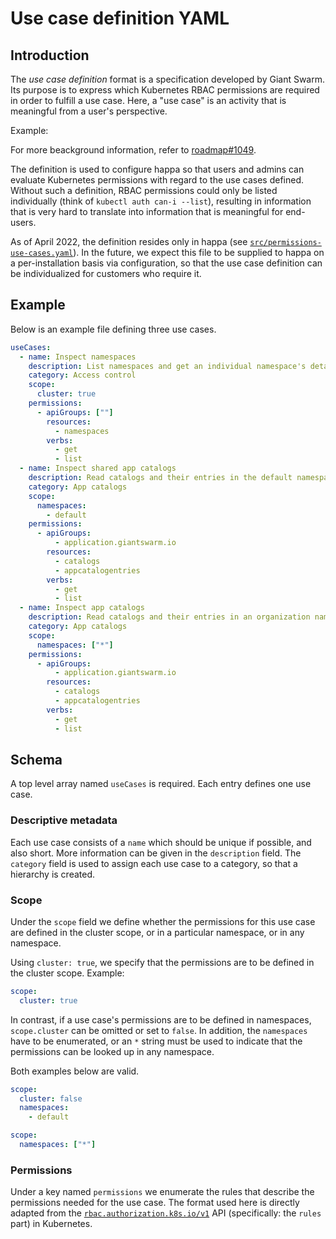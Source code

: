 
<Meta title='Development/Use case definition YAML' />

# Use case definition YAML

## Introduction

The _use case definition_ format is a specification developed by Giant Swarm. Its purpose is to express which Kubernetes RBAC permissions are required in order to fulfill a use case. Here, a "use case" is an activity that is meaningful from a user's perspective.

Example:

For more beackground information, refer to [roadmap#1049](https://github.com/giantswarm/roadmap/issues/1049).

The definition is used to configure happa so that users and admins can evaluate Kubernetes permissions with regard to the use cases defined. Without such a definition, RBAC permissions could only be listed individually (think of `kubectl auth can-i --list`), resulting in information that is very hard to translate into information that is meaningful for end-users.

As of April 2022, the definition resides only in happa (see [`src/permissions-use-cases.yaml`](https://github.com/giantswarm/happa/blob/0405d6b2133de51397a0e989a8e732bed644e891/src/permissions-use-cases.yaml)). In the future, we expect this file to be supplied to happa on a per-installation basis via configuration, so that the use case definition can be individualized for customers who require it.

## Example

Below is an example file defining three use cases.

```yaml
useCases:
  - name: Inspect namespaces
    description: List namespaces and get an individual namespace's details
    category: Access control
    scope:
      cluster: true
    permissions:
      - apiGroups: [""]
        resources:
          - namespaces
        verbs:
          - get
          - list
  - name: Inspect shared app catalogs
    description: Read catalogs and their entries in the default namespace
    category: App catalogs
    scope:
      namespaces:
        - default
    permissions:
      - apiGroups:
          - application.giantswarm.io
        resources:
          - catalogs
          - appcatalogentries
        verbs:
          - get
          - list
  - name: Inspect app catalogs
    description: Read catalogs and their entries in an organization namespace
    category: App catalogs
    scope:
      namespaces: ["*"]
    permissions:
      - apiGroups:
          - application.giantswarm.io
        resources:
          - catalogs
          - appcatalogentries
        verbs:
          - get
          - list
```

## Schema

A top level array named `useCases` is required. Each entry defines one use case.

### Descriptive metadata

Each use case consists of a `name` which should be unique if possible, and also short. More information can be given in the `description` field. The `category` field is used to assign each use case to a category, so that a hierarchy is created.

### Scope

Under the `scope` field we define whether the permissions for this use case are defined in the cluster scope, or in a particular namespace, or in any namespace.

Using `cluster: true`, we specify that the permissions are to be defined in the cluster scope. Example:

```yaml
scope:
  cluster: true
```

In contrast, if a use case's permissions are to be defined in namespaces, `scope.cluster` can be omitted or set to `false`. In addition, the `namespaces` have to be enumerated, or an `*` string must be used to indicate that the permissions can be looked up in any namespace.

Both examples below are valid.

```yaml
scope:
  cluster: false
  namespaces:
    - default
```

```yaml
scope:
  namespaces: ["*"]
```

### Permissions

Under a key named `permissions` we enumerate the rules that describe the permissions needed for the use case. The format used here is directly adapted from the [`rbac.authorization.k8s.io/v1`](https://kubernetes.io/docs/reference/kubernetes-api/authorization-resources/role-v1/) API (specifically: the `rules` part) in Kubernetes.
